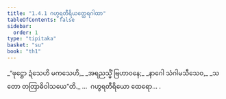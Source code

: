 ```yaml
---
title: "1.4.1 ဂဟွရတီရိယတ္ထေရဂါထာ"
tableOfContents: false
sidebar:
  order: 1
type: "tipitaka"
basket: "su"
book: "th1"
---
```



<DynamicBreadcrumb />

<Division number="31" book="th1" e="ch" v="19" p="227">

<Paragraph number="72" type="verses" book="th1">
_“ဖုဋ္ဌော ဍံသေဟိ မကသေဟိ,_  
_အရညသ္မိံ ဗြဟာဝနေ;_  
_နာဂေါ သံဂါမသီသေဝ,_  
_သတော တတြာဓိဝါသယေ”တိ._  


</Paragraph>
</Division>

<Paragraph number="73" type="center" book="th1">
…  ဂဟွရတီရိယော ထေရော… .
</Paragraph>